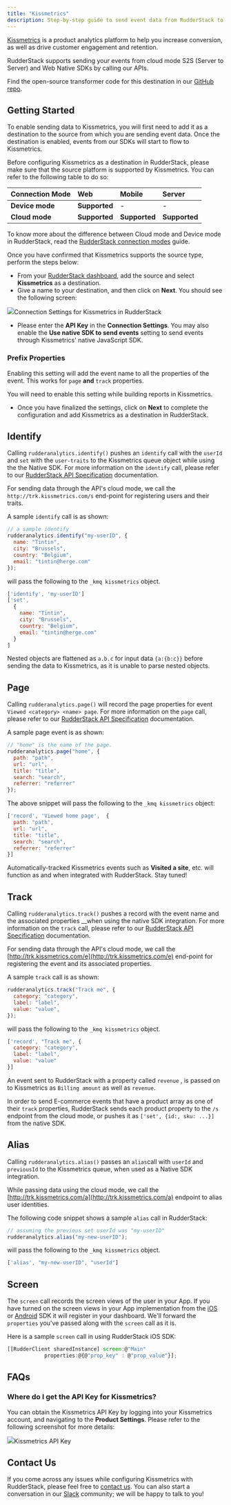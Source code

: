 ```yaml
---
title: "Kissmetrics"
description: Step-by-step guide to send event data from RudderStack to Kissmetrics
---
```


[Kissmetrics](https://www.kissmetrics.io/) is a product analytics platform to help you increase conversion, as well as drive customer engagement and retention.

RudderStack supports sending your events from cloud mode S2S \(Server to Server\) and Web Native SDKs by calling our APIs.

<div class="successBlock">

Find the open-source transformer code for this destination in our <a href="https://github.com/rudderlabs/rudder-transformer/tree/master/v0/destinations/kissmetrics">GitHub repo</a>.
</div>

## Getting Started

To enable sending data to Kissmetrics, you will first need to add it as a destination to the source from which you are sending event data. Once the destination is enabled, events from our SDKs will start to flow to Kissmetrics.

Before configuring Kissmetrics as a destination in RudderStack, please make sure that the source platform is supported by Kissmetrics. You can refer to the following table to do so:

| **Connection Mode** | **Web**       | **Mobile**    | **Server**    |
| :------------------ | :------------ | :------------ | :------------ |
| **Device mode**     | **Supported** | -             | -             |
| **Cloud mode**      | **Supported** | **Supported** | **Supported** |

<div class="infoBlock">

To know more about the difference between Cloud mode and Device mode in RudderStack, read the <a href="https://rudderstack.com/docs/rudderstack-cloud/rudderstack-connection-modes/">RudderStack connection modes</a> guide.
</div>

Once you have confirmed that Kissmetrics supports the source type, perform the steps below:

- From your [RudderStack dashboard](https://app.rudderlabs.com/), add the source and select **Kissmetrics** as a destination.
- Give a name to your destination, and then click on **Next**. You should see the following screen:

<img src="../../assets/image (24) (1) (1).png" /><span class="imageTitle">Connection Settings for Kissmetrics in RudderStack</span>

- Please enter the **API Key** in the **Connection Settings**. You may also enable the **Use native SDK to send events** setting to send events through Kissmetrics' native JavaScript SDK.

### Prefix Properties

Enabling this setting will add the event name to all the properties of the event. This works for `page` **and** `track` properties.

<div class="infoBlock">

You will need to enable this setting while building reports in Kissmetrics.
</div>

- Once you have finalized the settings, click on **Next** to complete the configuration and add Kissmetrics as a destination in RudderStack.

## Identify

Calling `rudderanalytics.identify()` pushes an `identify` call with the `userId` and `set` with the `user-traits` to the Kissmetrics queue object while using the the Native SDK. For more information on the `identify` call, please refer to our [RudderStack API Specification](https://rudderstack.com/docs/rudderstack-api/api-specification/rudderstack-spec/) documentation.

For sending data through the API's cloud mode, we call the `http://trk.kissmetrics.com/s` end-point for registering users and their traits.

A sample `identify` call is as shown:

```javascript
// a sample identify
rudderanalytics.identify("my-userID", {
  name: "Tintin",
  city: "Brussels",
  country: "Belgium",
  email: "tintin@herge.com"
});
```

will pass the following to the `_kmq kissmetrics` object.

```javascript
['identify', 'my-userID']
['set',
  {
    name: "Tintin",
    city: "Brussels",
    country: "Belgium",
    email: "tintin@herge.com"
  }
]
```

<div class="infoBlock">

Nested objects are flattened as <code class="inline-code">a.b.c</code> for input data <code class="inline-code">&#123;a:&#123;b:c&#125;&#125;</code> before sending the data to Kissmetrics, as it is unable to parse nested objects.
</div>

## Page

Calling `rudderanalytics.page()` will record the page properties for event `Viewed <category> <name> page`. For more information on the `page` call, please refer to our [RudderStack API Specification](https://rudderstack.com/docs/rudderstack-api/api-specification/rudderstack-spec/) documentation.

A sample page event is as shown:

```javascript
// "home" is the name of the page.
rudderanalytics.page("home", {
  path: "path",
  url: "url",
  title: "title",
  search: "search",
  referrer: "referrer"
});
```

The above snippet will pass the following to the `_kmq kissmetrics` object:

```javascript
['record', 'Viewed home page',  {
  path: "path",
  url: "url",
  title: "title",
  search: "search",
  referrer: "referrer"
}]
```

<div class="infoBlock">

 Automatically-tracked Kissmetrics events such as <strong>Visited a site</strong>, etc. will function as and when integrated with RudderStack. Stay tuned!
</div>

## Track

Calling `rudderanalytics.track()` pushes a record with the event name and the associated properties \_\_when using the native SDK integration. For more information on the `track` call, please refer to our [RudderStack API Specification](https://rudderstack.com/docs/rudderstack-api/api-specification/rudderstack-spec/) documentation.

For sending data through the API's cloud mode, we call the [http://trk.kissmetrics.com/e](http://trk.kissmetrics.com/e) end-point for registering the event and its associated properties.

A sample `track` call is as shown:

```javascript
rudderanalytics.track("Track me", {
  category: "category",
  label: "label",
  value: "value",
});
```

will pass the following to the `_kmq kissmetrics` object.

```javascript
['record', "Track me", {
  category: "category",
  label: "label",
  value: "value"
}]
```

An event sent to RudderStack with a property called `revenue` , is passed on to Kissmetrics as `Billing amount` as well as `revenue`.

<div class="infoBlock">

In order to send E-commerce events that have a product array as one of their <code class="inline-code">track</code> properties, RudderStack sends each product property to the <code class="inline-code">/s</code> endpoint from the cloud mode, or pushes it as <code class="inline-code">['set', &#123;id:, sku: ...&#125;]</code> from the native SDK.
</div>

## Alias

Calling `rudderanalytics.alias()` passes an `alias`call with `userId` and `previousId` to the Kissmetrics queue, when used as a Native SDK integration.

While passing data using the cloud mode, we call the [http://trk.kissmetrics.com/a](http://trk.kissmetrics.com/a) endpoint to alias user identities.

The following code snippet shows a sample `alias` call in RudderStack:

```javascript
// assuming the previous set userId was "my-userID"
rudderanalytics.alias("my-new-userID");
```

will pass the following to the `_kmq kissmetrics` object.

```javascript
['alias', "my-new-userID", "userId"]
```

## Screen

The `screen` call records the screen views of the user in your App. If you have turned on the screen views in your App implementation from the [iOS](https://rudderstack.com/docs/sources/sdks/rudderstack-ios-sdk/) or [Android](https://rudderstack.com/docs/sources/sdks/rudderstack-android-sdk/) SDK it will register in your dashboard. We'll forward the `properties` you've passed along with the `screen` call as it is.

Here is a sample `screen` call in using RudderStack iOS SDK:

```javascript
[[RudderClient sharedInstance] screen:@"Main"
            properties:@{@"prop_key" : @"prop_value"}];
```

## FAQs

### Where do I get the API Key for Kissmetrics?

You can obtain the Kissmetrics API Key by logging into your Kissmetrics account, and navigating to the **Product Settings**. Please refer to the following screenshot for more details:

<img src="../../assets/image (13) (2).png" /><span class="imageTitle">Kissmetrics API Key</span>

## Contact Us

If you come across any issues while configuring Kissmetrics with RudderStack, please feel free to [contact us](mailto:%20docs@rudderstack.com). You can also start a conversation in our [Slack](https://rudderstack.com/join-rudderstack-slack-community) community; we will be happy to talk to you!
